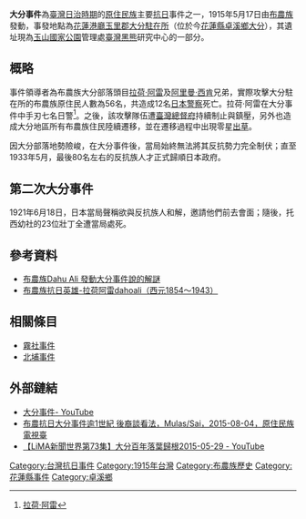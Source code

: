 '''大分事件'''為[[台灣日治時期|臺灣日治時期]]的[[臺灣原住民族|原住民族]]主要[[抗日|抗日]]事件之一，1915年5月17日由[[布農族|布農族]]發動，事發地點為[[花蓮港廳|花蓮港廳]][[玉里郡|玉里郡]][[大分_(花蓮縣)#大分駐在所|大分駐在所]]（位於今[[花蓮縣|花蓮縣]][[卓溪鄉|卓溪鄉]][[大分_(花蓮縣)|大分]]），其遺址現為[[玉山國家公園|玉山國家公園]]管理處[[台灣黑熊|臺灣黑熊]]研究中心的一部分。

== 概略 ==
事件領導者為布農族大分部落頭目[[拉荷·阿雷|拉荷·阿雷]]及[[阿里曼·西肯|阿里曼·西肯]]兄弟，實際攻擊大分駐在所的布農族原住民人數為56名，共造成12名[[日本警察|日本警察]]死亡。拉荷·阿雷在大分事件中手刃七名日警<ref>[http://www.ind.org.tw/LIT_13/20011105.pdf 拉荷‧阿雷]{{dead link|date=2017年12月 |bot=InternetArchiveBot |fix-attempted=yes }}</ref>。之後，該攻擊隊伍遭[[台灣總督府|臺灣總督府]]持續制止與鎮壓，另外也造成大分地區所有布農族住民陸續遷移，並在遷移過程中出現零星[[出草|出草]]。

因大分部落地勢險峻，在大分事件後，當局始終無法將其反抗勢力完全制伏；直至1933年5月，最後80名左右的反抗族人才正式歸順日本政府。

== 第二次大分事件 ==
1921年6月18日，日本當局聲稱欲與反抗族人和解，邀請他們前去會面；隨後，托西幼社的23位壯丁全遭當局處死。

==參考資料==
{{reflist}}
*[https://web.archive.org/web/20120324155745/http://www.alcd.nccu.edu.tw/ja/PDF/4.PDF 布農族Dahu Ali 發動大分事件說的解謎]
*[http://aborigine.kscg.gov.tw/aboriginehistory5-2.asp 布農族抗日英雄-拉荷阿雷dahoali（西元1854～1943）] {{Wayback|url=http://aborigine.kscg.gov.tw/aboriginehistory5-2.asp |date=20090429034455 }}

== 相關條目 ==
*[[霧社事件|霧社事件]]
*[[北埔事件|北埔事件]]

== 外部鏈結 ==
*[https://www.youtube.com/watch?v=dkRBSvMk2C4 大分事件- YouTube] {{Wayback|url=https://www.youtube.com/watch?v=dkRBSvMk2C4 |date=20210904004233 }}
*[https://web.archive.org/web/20161109074119/http://titv.ipcf.org.tw/news-14415 布農抗日大分事件逾1世紀 後裔談看法，Mulas/Sai，2015-08-04，原住民族電視臺]
*[https://www.youtube.com/watch?v=jbMJxq9cigY 【LiMA新聞世界第73集】大分百年落葉歸根2015-05-29 - YouTube] {{Wayback|url=https://www.youtube.com/watch?v=jbMJxq9cigY |date=20200430210242 }}

[[Category:台灣抗日事件|Category:台灣抗日事件]]
[[Category:1915年台灣|Category:1915年台灣]]
[[Category:布農族歷史|Category:布農族歷史]]
[[Category:花蓮縣事件|Category:花蓮縣事件]]
[[Category:卓溪鄉|Category:卓溪鄉]]